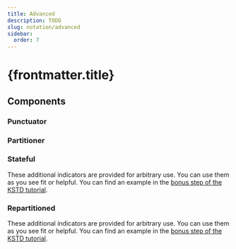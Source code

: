 ```yaml
---
title: Advanced
description: TODO
slug: notation/advanced
sidebar:
  order: 7
---
```



# {frontmatter.title}

## Components

### Punctuator
<LibraryComponent name="punctuator" width={97} description="<b>Punctuator</b> is a callback interface in Kafka Streams that triggers periodic actions in processors, allowing time-based processing on 'wall clock time' or 'stream time'.<br/>Use in combination with Processor API (<a href='/notation/kafka-streams-dsl/#process'>process</a>/<a href='/notation/kafka-streams-dsl/#processvalues'>processValues</a>)."/>

### Partitioner
<LibraryComponent name="partitioner" width={128} description="<b>Partitioner</b> is responsible for determining which partition a record will be sent to based on its key, allowing control over how data is distributed across partitions in Kafka.<br/>Use in combination with the <a href='/notation/kafka-streams-dsl/#repartition'>repartition</a> DSL operator."/>

### Stateful
These additional indicators are provided for arbitrary use. You can use them as you see fit or helpful. You can find an example in the [bonus step of the KSTD tutorial](/guide/tutorial-creating-your-first-diagram/#bonus-drawing-the-full-picture).

<LibraryComponent name="stateful-1" width={94} description="<b>Stateful Indicator.</b> Refers to operations in Kafka Streams that rely on maintaining state, such as joins, aggregations, or windowed computations."/>
<LibraryComponent name="stateful-2" width={68} description="<b>Stateful Indicator (2).</b> Alternative visual library component."/>

### Repartitioned
These additional indicators are provided for arbitrary use. You can use them as you see fit or helpful. You can find an example in the [bonus step of the KSTD tutorial](/guide/tutorial-creating-your-first-diagram/#bonus-drawing-the-full-picture).

<LibraryComponent name="repartitioned-1" width={98} description="<b>Repartitioned Indicator.</b> Refers to redistributing data across new partitions, often necessary when a key-changing operation like `selectKey()` is applied in Kafka Streams."/>
<LibraryComponent name="repartitioned-2" width={98} description="<b>Repartitioned Indicator (2).</b> Alternative visual library component."/>


